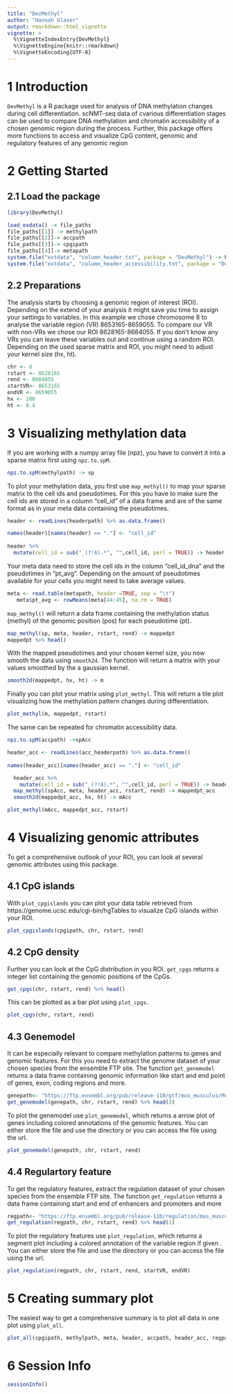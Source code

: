 ```yaml
---
title: "DevMethyl"
author: "Hannah Glaser"
output: rmarkdown::html_vignette
vignette: >
  %\VignetteIndexEntry{DevMethyl}
  %\VignetteEngine{knitr::rmarkdown}
  %\VignetteEncoding{UTF-8}
---
```


# 1 Introduction
  `DevMethyl` is a R package used for analysis of DNA methylation changes during cell differentiation. scNMT-seq data of cvarious differentiation stages can be used to compare DNA methylation and chromatin accessibility of a chosen genomic region during the process. Further, this package offers more functions to access and visualize CpG content, genomic and regulatory features of any genomic region  


# 2 Getting Started

## 2.1 Load the package
```r
library(DevMethyl)
```

```r
load_exdata() -> file_paths
file_paths[[1]] -> methylpath
file_paths[[2]]-> accpath
file_paths[[3]]-> cpgipath
file_paths[[4]]-> metapath
system.file("extdata", "column_header.txt", package = "DevMethyl") -> headerpath
system.file("extdata", "column_header_accessibility.txt", package = "DevMethyl") -> acc_headerpath
```

## 2.2 Preparations
The analysis starts by choosing a genomic region of interest (ROI). Depending on the extend of your analysis it might save you time to assign your settings to variables. In this example we chose chromosome 8 to analyse the variable region (VR) 8653165-8659055. To compare our VR with non-VRs we chose our ROI 8628165-8684055. If you don't know any VRs you can leave these variables out and continue using a random ROI. Depending on the used sparse matrix and ROI, you might need to adjust your kernel size (hx, ht).
```r
chr <- 8
rstart <- 8628165
rend <- 8684055
startVR<- 8653165
endVR <- 8659055
hx <- 200
ht <- 0.4
```


# 3 Visualizing methylation data
If you are working with a numpy array file (npz), you have to convert it into a sparse matrix first using `npz.to.spM`.
```r
npz.to.spM(methylpath) -> sp
```

To plot your methylation data, you first use `map_methyl()` to map your sparse matrix to the cell ids and pseudotimes.
For this you have to make sure the cell ids are stored in a column "cell_id" of a data frame and are of the same format as in your meta data containing the pseudotimes.
```r
header <- readLines(headerpath) %>% as.data.frame()

names(header)[names(header) == "."] <- "cell_id"
  
header %>%
  mutate(cell_id = sub("_(?!A).*", "",cell_id, perl = TRUE)) -> header

```

Your meta data need to store the cell ids in the column "cell_id_dna" and the pseudotimes in "pt_avg".
Depending on the amount of pseudotimes available for your cells you might need to take average values. 
```r
meta <- read.table(metapath, header =TRUE, sep = "\t")
   meta$pt_avg <- rowMeans(meta[44:45], na.rm = TRUE)
```

`map_methyl()` will return a data frame containing the methylation status (methyl) of the genomic position (pos) for each pseudotime (pt).
```r
map_methyl(sp, meta, header, rstart, rend) -> mappedpt
mappedpt %>% head()
```

With the mapped pseudotimes and your chosen kernel size, you now smooth the data using `smooth2d`. The function will return a matrix with your values smoothed by the a gaussian kernel.
```r
smooth2d(mappedpt, hx, ht) -> m
```

Finally you can plot your matrix using `plot_methyl`. This will return a tile plot visualizing how the methylation pattern changes during differentiation.
```r
plot_methyl(m, mappedpt, rstart)
```

The same can be repeated for chromatin accessibility data.
```r
npz.to.spM(accpath) ->spAcc

header_acc <- readLines(acc_headerpath) %>% as.data.frame()
 
names(header_acc)[names(header_acc) == "."] <- "cell_id"

  header_acc %>%
    mutate(cell_id = sub("_(?!A).*", "",cell_id, perl = TRUE)) -> header_acc
  map_methyl(spAcc, meta, header_acc, rstart, rend) -> mappedpt_acc
  smooth2d(mappedpt_acc, hx, ht) -> mAcc
```

```r
plot_methyl(mAcc, mappedpt_acc, rstart)
```


# 4 Visualizing genomic attributes
To get a comprehensive outlook of your ROI, you can look at several genomic attributes using this package. 

## 4.1 CpG islands
With `plot_cpgislands` you can plot your data table retrieved from https://genome.ucsc.edu/cgi-bin/hgTables to visualize CpG islands within your ROI.
```r
plot_cpgislands(cpgipath, chr, rstart, rend)
```

## 4.2 CpG density
Further you can look at the CpG distribution in you ROI. `get_cpgs` returns a integer list containing the genomic positions of the CpGs.
```r
get_cpgs(chr, rstart, rend) %>% head()
```

This can be plotted as a bar plot using `plot_cpgs`.
```r
plot_cpgs(chr, rstart, rend)
```

## 4.3 Genemodel
It can be especially relevant to compare methylation patterns to genes and genomic features. 
For this you need to extract the genome dataset of your chosen species from the ensemble FTP site. The function `get_genemodel` returns a data frame containing genomic information like start and end point of genes, exon, coding regions and more.
```r
genepath<- "https://ftp.ensembl.org/pub/release-110/gtf/mus_musculus/Mus_musculus.GRCm39.110.gtf.gz"
get_genemodel(genepath, chr, rstart, rend) %>% head(3)
```

To plot the genemodel use `plot_genemodel`, which returns a arrow plot of genes including colored annotations of the genomic features. You can either store the file and use the directory or you can access the file using the url.
```r
plot_genemodel(genepath, chr, rstart, rend)
```

## 4.4 Regulartory feature
To get the regulatory features, extract the regulation dataset of your chosen species from the ensemble FTP site. The function `get_regulation` returns a data frame containing start and end of enhancers and promoters and more
```r
regpath<- "https://ftp.ensembl.org/pub/release-110/regulation/mus_musculus/mus_musculus.GRCm39.Regulatory_Build.regulatory_features.20221007.gff.gz"
get_regulation(regpath, chr, rstart, rend) %>% head(1)
```

To plot the regulatory features use `plot_regulation`, which returns a segment plot including a colored annotation of the variable region if given . You can either store the file and use the directory or you can access the file using the url.
```r
plot_regulation(regpath, chr, rstart, rend, startVR, endVR)
```
  

# 5 Creating summary plot
The easiest way to get a comprehensive summary is to plot all data in one plot using `plot_all`. 
```r
plot_all(cpgipath, methylpath, meta, header, accpath, header_acc, regpath, genepath, hx, ht, chr, rstart, rend, startVR, endVR)
```


# 6 Session Info
```r
sessionInfo()
```

